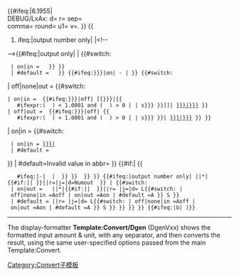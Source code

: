 <!--
-==============================================================
- Template:Convert/Dgen - Convert & display any separator
-==============================================================
-                                   (see NOTES at bottom)
-->{{#ifeq:{{{1}}}|6.1955|<!--then debug--><br>DEBUG/LxAx: <!--
-->d={{{d}}} r={{{r}}} sep={{{sep}}}<br>comma={{{comma}}} round={{{round}}} u1={{{u1}}} v={{{v}}}.&#32;<!--
-->}}<!--endifeq {1}=6.1955--
-->{{
#ifeq:{{{disp|x}}}|output number only|<!--then skip-->|<!--
-->{{#ifeq:{{{disp|x}}}|output only|<!--then skip-->|<!--
--else continue =================================== SHOW INPUT
-->{{#switch: {{{comma|on}}}
  | on|in = <!--
    then-put-commas-->{{formatnum: {{
      #ifeq: {{{round|out}}}|out|<!--
        then no input-rounding-->{{{1}}}<!--
        else-->|{{#expr: ( {{{1}}} ) round {{{round|0}}} }}<!--
      -->}}<!--endifeq round=out--
    -->}}<!--endformatnum-->
  | #default = <!--
    otherwise input as is-->{{{1}}}<!--
  -->}}<!--endswitch comma--
-->{{#ifeq:{{{adj|{{{sing|x}}}}}}|on|<!--then hyphen-->-<!--
  --else-nonbreaking-space-->|&nbsp;}}<!--
=========================================== Check Abbreviated
-->{{#switch:{{{abbr|on}}}
| off|none|out = <!--non-abbreviated-->
{{#switch:{{{lk}}}<!--
------------------------------------ Wikilinked-->
 | on|in = <!--
  -->{{#ifeq:{{{adj|{{{sing|x}}}}}}|off|<!--
------------------------- link/non-hyphen
  then-adject-off-->[[{{{t|{{{n}}}}}}|{{
    #ifexpr:( {{{1|0}}} ) < 1.0001 and ( {{{1|0}}} ) > 0 |<!--
    --then-singular-->{{{n}}}|<!--
    --else-plural-->{{{l|{{{n}}}s}}}<!--ifexpr-->}}]]|<!--
------------------------- link/hyphen
  else-adject-on-->[[{{{t|{{{n}}}}}}|{{{h|{{{n|unitname}}}}}}]]<!--
  -->}}<!--endif adj=off--
------------------------------------ Non-wikilinked-->
 | off|out = <!--
  -->{{#ifeq:{{{adj|{{{sing|x}}}}}}|off|<!--
------------------------- non-hyphen
  then-adject-off-->{{
    #ifexpr:( {{{1|0}}} ) < 1.0001 and ( {{{1|0}}} ) > 0 |<!--
    --then-singular-->{{{n}}}|<!--
    --else-plural-->{{{l|{{{n}}}s}}}<!--ifexpr-->}}|<!--
------------------------- hyphenated
  else-adject-on-->[[{{{t|{{{n}}}}}}|{{{h|{{{n|unitname}}}}}}]]<!--
  -->}}<!--endif adj=off--
-->}}<!--endswitch lk--
------------------------------------------ ABBREVIATED-->
| on|in = <!--when-abbreviated--
-->{{#switch:{{{lk|x}}}
  | on|in = [[{{{t|{{{n}}}}}}|{{{u}}}]]<!--wikilinked-->
  | #default = {{{u}}}<!--non-wikilinked-->
}}<!--endswitch lk-->
| #default=Invalid value in abbr={{{abbr}}}
}}<!--endswitch abbr--><!--
============================================= MID-TEXT
-->{{#if:{{{mid|}}}|<!--if midtext--
  --then-->{{
    #ifeq:{{padleft:|1|{{{mid|xradius}}} }}|-|<!--
    --then-append-suffix-->{{{mid|-radius}}}<!--
    --else-space-midtext-->|&#32;{{{mid|xtext}}}<!--
  -->}}<!--endif mid[0]=hyphen--
-->}}<!--endif midtext--
============================================= SEPARATOR
-->{{{sep|xx}}}<!--show separator
----------------------------- End output only
  -->}}<!--endifeq disp=output only--
-->}}<!--endifeq disp=output number only--
--
============================================= CONVERT RESULT
-->{{#ifeq:{{{disp|x}}}|output number only|<!--
then-numout-->{{convert/{{#if:{{{2|}}}|{{{o}}}|{{{3}}}<!--if{2}-->}}|{{{1}}}|{{{1}}}*{{{b}}}|{{#if:{{{2|}}}|{{{3|}}}|{{{4|}}}<!--if{2}-->}}|{{{s|}}}|r={{{r}}}|j={{{j}}}|d=Numout <!--(see NOTE R4)--
  -->}}<!--endConvert/if{2}--
else-convert-by-using-options-->|<!--   -(see NOTE R4)-
-->{{#switch:{{{comma|on}}}
  | on|out = <!--then leave commas--
  -->{{convert/{{#if:{{{2|}}}|{{{o}}}|{{{3}}}<!--if{2}-->}}<!--
    -->|{{{1}}}|{{{1}}}*{{{b}}}|{{#if:{{{2|}}}|{{{3|}}}|<!--
      else-->{{{4|}}}<!--if{2}-->}}|{{{s|}}}|r={{{r}}}<!--
      -->|j={{{j}}}|d=<!--set as LoffAoffSoff (etc.)
      -->L{{{lk|off}}}{{#switch:{{{abbr|on}}}<!--
        -->| off|none|in =Aoff<!--
        -->| on|out =Aon<!--
        -->| #default =A{{{abbr|off}}}<!--use whatever name-part--
        -->}}<!--endswitch abbr
      -->S{{{adj|off}}}<!--
      -->}}<!--endConvert/if{2} #2-->
  | #default = {{uncomma|<!--remove any commas--
  -->{{convert/{{#if:{{{2|}}}|{{{o}}}|{{{3}}}<!--if{2}-->}}<!--
    -->|{{{1}}}|{{{1}}}*{{{b}}}|{{#if:{{{2|}}}|{{{3|}}}|<!--
      else-->{{{4|}}}<!--if{2}-->}}|{{{s|}}}|r={{{r}}}<!--
      -->|j={{{j}}}|d=<!--set as LoffAoffSoff (etc.)
      -->L{{{lk|off}}}{{#switch:{{{abbr|on}}}<!--
        -->| off|none|in =Aoff<!--
        -->| on|out =Aon<!--
        -->| #default =A{{{abbr|off}}}<!--use whatever name-part--
        -->}}<!--endswitch abbr
      -->S{{{adj|off}}}<!--
      -->}}<!--endConvert/if{2} #3--
    -->}}<!--enduncomma--
  -->}}<!--endswitch comma
-->}}<!--endifeq disp=output number only--
--
-->{{#ifeq:{{{disp|b}}}|b|<!--then-show-closing-paren-->)}}<!--
--><noinclude>
<hr>
The display-formatter '''Template:Convert/Dgen''' (DgenVxx) shows the formatted input amount & unit, with any separator, and then converts the result, using the same user-specified options passed from the main Template:Convert.
<!--
===============================================================
--NOTES:
--   This template replaces 250 similar display-subtemplates
--   for [[Template:Convert]] (it performs the same basic
--   formatting as templates named "Convert/LoffAoffDbSoff"
--   or "..DorSoff" or "DsSoff" or "DcommaSoff" or similar).
--   However, it allows new options: to suppress adding commas
--   (comma=off) or display a semicolon separating the amounts,
--   or to abbreviate just the input (abbr=in) or abbr=out.
--
--NOTE R4: The template-call to Convert/if{2} had to be coded
--     twice, for both d=Numout & d=LoffAoffSoff because the
--     if-logic would not, could not, choose between the 2
--     values of "d=" when coded inside the template-call, in
--     any way, shape, or fashion, no way Jose, at all at all.
--     This wretched, error-prone MediaWiki [[markup language]]
--     is full of treacherous complications that often require
--     alternative logic in a template.
--
-----------------------------------------------------------
--HISTORY:
--05Dec09 Created to reduce hundreds of Convert subtemplates.
--05Dec09 Parameter: comma=in, comma=out, or comma=off.
--05Dec09 Parameter: round=out, round=1, round=2, etc.
--05Dec09 Parameter: mid=xxx to show midtext before result.
--
-->
[[Category:Convert子模板]]
</noinclude>